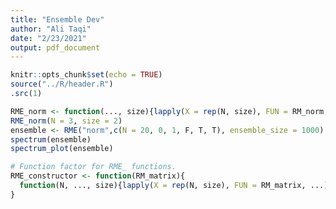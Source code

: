 ```yaml
---
title: "Ensemble Dev"
author: "Ali Taqi"
date: "2/23/2021"
output: pdf_document
---
```


```r
knitr::opts_chunk$set(echo = TRUE)
source("../R/header.R")
.src(1)
```

```r
RME_norm <- function(..., size){lapply(X = rep(N, size), FUN = RM_norm, ...)}
RME_norm(N = 3, size = 2)
ensemble <- RME("norm",c(N = 20, 0, 1, F, T, T), ensemble_size = 1000)
spectrum(ensemble)
spectrum_plot(ensemble)
```

```r
# Function factor for RME_ functions.
RME_constructor <- function(RM_matrix){
  function(N, ..., size){lapply(X = rep(N, size), FUN = RM_matrix, ...)}
}
```

